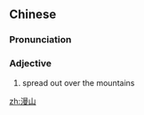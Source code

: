 ==Chinese==
{{zh-forms}}

===Pronunciation===
{{zh-pron
|m=mànshān
|cat=a
}}

===Adjective===
{{zh-adj}}

# spread out over the mountains

[[zh:漫山]]